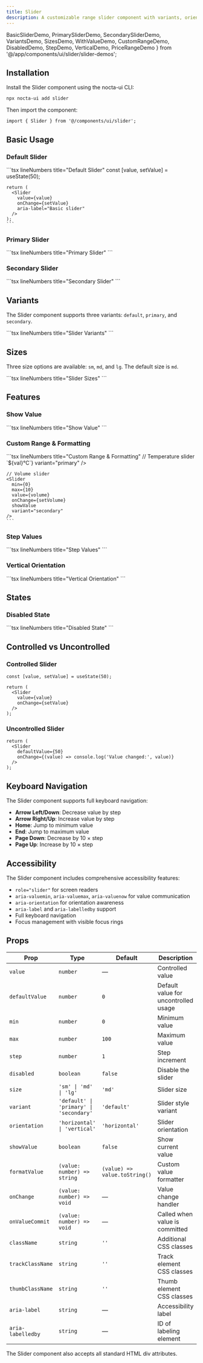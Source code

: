 ```yaml
---
title: Slider
description: A customizable range slider component with variants, orientations, and accessibility support for value selection
---
```


  BasicSliderDemo,
  PrimarySliderDemo,
  SecondarySliderDemo,
  VariantsDemo,
  SizesDemo,
  WithValueDemo,
  CustomRangeDemo,
  DisabledDemo,
  StepDemo,
  VerticalDemo,
  PriceRangeDemo
} from '@/app/components/ui/slider/slider-demos';

## Installation

Install the Slider component using the nocta-ui CLI:

```bash lineNumbers title="Terminal"
npx nocta-ui add slider
```

Then import the component:

```tsx lineNumbers title="Import"
import { Slider } from '@/components/ui/slider';
```

## Basic Usage

### Default Slider

<DocsTabs defaultValue="preview">
  <DocsTab value="preview" lineNumbers title="Preview">
    <BasicSliderDemo />
  </DocsTab>
  <DocsTab value="code" lineNumbers title="Code">
    ```tsx lineNumbers title="Default Slider"
    const [value, setValue] = useState(50);

    return (
      <Slider 
        value={value} 
        onChange={setValue}
        aria-label="Basic slider"
      />
    );
    ```
  </DocsTab>
</DocsTabs>

### Primary Slider

<DocsTabs defaultValue="preview">
  <DocsTab value="preview" lineNumbers title="Preview">
    <PrimarySliderDemo />
  </DocsTab>
  <DocsTab value="code" lineNumbers title="Code">
    ```tsx lineNumbers title="Primary Slider"
    <Slider 
      variant="primary"
      value={value} 
      onChange={setValue}
    />
    ```
  </DocsTab>
</DocsTabs>

### Secondary Slider

<DocsTabs defaultValue="preview">
  <DocsTab value="preview" lineNumbers title="Preview">
    <SecondarySliderDemo />
  </DocsTab>
  <DocsTab value="code" lineNumbers title="Code">
    ```tsx lineNumbers title="Secondary Slider"
    <Slider 
      variant="secondary"
      value={value} 
      onChange={setValue}
    />
    ```
  </DocsTab>
</DocsTabs>

## Variants

The Slider component supports three variants: `default`, `primary`, and `secondary`.

<DocsTabs defaultValue="preview">
  <DocsTab value="preview" lineNumbers title="Preview">
    <VariantsDemo />
  </DocsTab>
  <DocsTab value="code" lineNumbers title="Code">
    ```tsx lineNumbers title="Slider Variants"
    <Slider variant="default" value={value} onChange={setValue} />
    <Slider variant="primary" value={value} onChange={setValue} />
    <Slider variant="secondary" value={value} onChange={setValue} />
    ```
  </DocsTab>
</DocsTabs>

## Sizes

Three size options are available: `sm`, `md`, and `lg`. The default size is `md`.

<DocsTabs defaultValue="preview">
  <DocsTab value="preview" lineNumbers title="Preview">
    <SizesDemo />
  </DocsTab>
  <DocsTab value="code" lineNumbers title="Code">
    ```tsx lineNumbers title="Slider Sizes"
    <Slider size="sm" value={value} onChange={setValue} />
    <Slider size="md" value={value} onChange={setValue} />
    <Slider size="lg" value={value} onChange={setValue} />
    ```
  </DocsTab>
</DocsTabs>

## Features

### Show Value

<DocsTabs defaultValue="preview">
  <DocsTab value="preview" lineNumbers title="Preview">
    <WithValueDemo />
  </DocsTab>
  <DocsTab value="code" lineNumbers title="Code">
    ```tsx lineNumbers title="Show Value"
    <Slider 
      value={value} 
      onChange={setValue}
      showValue
      variant="primary"
    />
    ```
  </DocsTab>
</DocsTabs>

### Custom Range & Formatting

<DocsTabs defaultValue="preview">
  <DocsTab value="preview" lineNumbers title="Preview">
    <CustomRangeDemo />
  </DocsTab>
  <DocsTab value="code" lineNumbers title="Code">
    ```tsx lineNumbers title="Custom Range & Formatting"
    // Temperature slider
    <Slider 
      min={16}
      max={30}
      step={0.5}
      value={temperature} 
      onChange={setTemperature}
      showValue
      formatValue={(val) => `${val}°C`}
      variant="primary"
    />

    // Volume slider  
    <Slider 
      min={0}
      max={10}
      value={volume} 
      onChange={setVolume}
      showValue
      variant="secondary"
    />
    ```
  </DocsTab>
</DocsTabs>

### Step Values

<DocsTabs defaultValue="preview">
  <DocsTab value="preview" lineNumbers title="Preview">
    <StepDemo />
  </DocsTab>
  <DocsTab value="code" lineNumbers title="Code">
    ```tsx lineNumbers title="Step Values"
    <Slider 
      min={0}
      max={100}
      step={5}
      value={value} 
      onChange={setValue}
      showValue
      variant="primary"
    />
    ```
  </DocsTab>
</DocsTabs>

### Vertical Orientation

<DocsTabs defaultValue="preview">
  <DocsTab value="preview" lineNumbers title="Preview">
    <VerticalDemo />
  </DocsTab>
  <DocsTab value="code" lineNumbers title="Code">
    ```tsx lineNumbers title="Vertical Orientation"
    <Slider 
      orientation="vertical"
      value={value} 
      onChange={setValue}
      variant="primary"
      className="h-48"
    />
    ```
  </DocsTab>
</DocsTabs>

## States

### Disabled State

<DocsTabs defaultValue="preview">
  <DocsTab value="preview" lineNumbers title="Preview">
    <DisabledDemo />
  </DocsTab>
  <DocsTab value="code" lineNumbers title="Code">
    ```tsx lineNumbers title="Disabled State"
    <Slider 
      value={60}
      disabled
    />
    ```
  </DocsTab>
</DocsTabs>

## Controlled vs Uncontrolled

### Controlled Slider
```tsx
const [value, setValue] = useState(50);

return (
  <Slider 
    value={value} 
    onChange={setValue}
  />
);
```

### Uncontrolled Slider
```tsx
return (
  <Slider 
    defaultValue={50}
    onChange={(value) => console.log('Value changed:', value)}
  />
);
```

## Keyboard Navigation

The Slider component supports full keyboard navigation:

- **Arrow Left/Down**: Decrease value by step
- **Arrow Right/Up**: Increase value by step
- **Home**: Jump to minimum value
- **End**: Jump to maximum value
- **Page Down**: Decrease by 10 × step
- **Page Up**: Increase by 10 × step

## Accessibility

The Slider component includes comprehensive accessibility features:

- `role="slider"` for screen readers
- `aria-valuemin`, `aria-valuemax`, `aria-valuenow` for value communication
- `aria-orientation` for orientation awareness
- `aria-label` and `aria-labelledby` support
- Full keyboard navigation
- Focus management with visible focus rings

## Props

| Prop | Type | Default | Description |
|------|------|---------|-------------|
| `value` | `number` | — | Controlled value |
| `defaultValue` | `number` | `0` | Default value for uncontrolled usage |
| `min` | `number` | `0` | Minimum value |
| `max` | `number` | `100` | Maximum value |
| `step` | `number` | `1` | Step increment |
| `disabled` | `boolean` | `false` | Disable the slider |
| `size` | `'sm' \| 'md' \| 'lg'` | `'md'` | Slider size |
| `variant` | `'default' \| 'primary' \| 'secondary'` | `'default'` | Slider style variant |
| `orientation` | `'horizontal' \| 'vertical'` | `'horizontal'` | Slider orientation |
| `showValue` | `boolean` | `false` | Show current value |
| `formatValue` | `(value: number) => string` | `(value) => value.toString()` | Custom value formatter |
| `onChange` | `(value: number) => void` | — | Value change handler |
| `onValueCommit` | `(value: number) => void` | — | Called when value is committed |
| `className` | `string` | `''` | Additional CSS classes |
| `trackClassName` | `string` | `''` | Track element CSS classes |
| `thumbClassName` | `string` | `''` | Thumb element CSS classes |
| `aria-label` | `string` | — | Accessibility label |
| `aria-labelledby` | `string` | — | ID of labeling element |

The Slider component also accepts all standard HTML div attributes. 